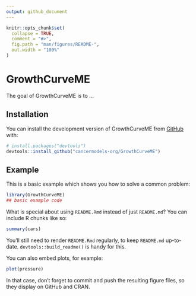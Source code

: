 ```yaml
---
output: github_document
---
```


<!-- README.md is generated from README.Rmd. Please edit that file -->

```r
knitr::opts_chunk$set(
  collapse = TRUE,
  comment = "#>",
  fig.path = "man/figures/README-",
  out.width = "100%"
)
```

# GrowthCurveME

<!-- badges: start -->
<!-- badges: end -->

The goal of GrowthCurveME is to ...

## Installation

You can install the development version of GrowthCurveME from [GitHub](https://github.com/) with:

``` r
# install.packages("devtools")
devtools::install_github("cancermodels-org/GrowthCurveME")
```

## Example

This is a basic example which shows you how to solve a common problem:

```r
library(GrowthCurveME)
## basic example code
```

What is special about using `README.Rmd` instead of just `README.md`? You can include R chunks like so:

```r
summary(cars)
```

You'll still need to render `README.Rmd` regularly, to keep `README.md` up-to-date. `devtools::build_readme()` is handy for this.

You can also embed plots, for example:

```r
plot(pressure)
```

In that case, don't forget to commit and push the resulting figure files, so they display on GitHub and CRAN.
